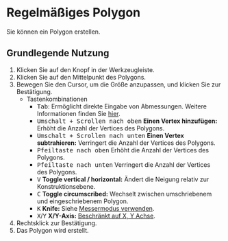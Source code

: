 
# Regelmäßiges Polygon

<Reference shortcut='' command='Polygon' button='Werkzeugleiste'   buttonIcon='button-regular-polygon'/>

Sie können ein Polygon erstellen.

## Grundlegende Nutzung

1. Klicken Sie auf den <ButtonIcon type="button-regular-polygon" /> Knopf in der Werkzeugleiste.
2. Klicken Sie auf den Mittelpunkt des Polygons.
3. Bewegen Sie den Cursor, um die Größe anzupassen, und klicken Sie zur Bestätigung.
   - <Kst>Tastenkombinationen</Kst>
      - <kbd>Tab</kbd>: Ermöglicht direkte Eingabe von Abmessungen. Weitere Informationen finden Sie [hier](/tool/sketching-essentials#specify-dimensions-numerically).
      - <kbd>Umschalt + Scrollen nach oben</kbd> **Einen Vertex hinzufügen:** Erhöht die Anzahl der Vertices des Polygons.
      - <kbd>Umschalt + Scrollen nach unten</kbd> **Einen Vertex subtrahieren:** Verringert die Anzahl der Vertices des Polygons.
      - <kbd>Pfeiltaste nach oben</kbd> Erhöht die Anzahl der Vertices des Polygons.
      - <kbd>Pfeiltaste nach unten</kbd> Verringert die Anzahl der Vertices des Polygons.
      - <kbd>V</kbd> **Toggle vertical / horizontal:** Ändert die Neigung relativ zur Konstruktionsebene.
      - <kbd>C</kbd> **Toggle circumscribed:** Wechselt zwischen umschriebenem und eingeschriebenem Polygon.
      - <kbd>K</kbd> **Knife:** Siehe [Messermodus verwenden](/tool/sketching-essentials#use-knife-mode).
      - <kbd>X</kbd>/<kbd>Y</kbd> **X/Y-Axis:** [Beschränkt auf X, Y Achse](/tool/sketching-essentials#constrain-to-an-axis).
4. Rechtsklick zur Bestätigung.
5. Das Polygon wird erstellt.


<VideoPlayer fileName="polygon"/>